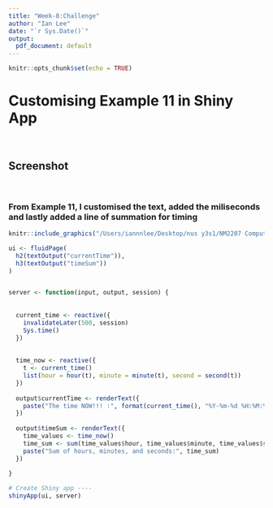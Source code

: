 ```yaml
---
title: "Week-8:Challenge"
author: "Ian Lee"
date: "`r Sys.Date()`"
output:
  pdf_document: default
---
```


  ```r
knitr::opts_chunk$set(echo = TRUE)
```

# Customising Example 11 in Shiny App
<br>

## Screenshot
<br>

### From Example 11, I customised the text, added the miliseconds and lastly added a line of summation for timing
```r
knitr::include_graphics("/Users/iannnlee/Desktop/nus y3s1/NM2207 Computational Media Literacy/Week-8/Week-8/Screenshot 2023-10-11 at 8.08.51 PM.png")
```

```r
ui <- fluidPage(
  h2(textOutput("currentTime")),
  h3(textOutput("timeSum"))
)


server <- function(input, output, session) {
  
  
  current_time <- reactive({
    invalidateLater(500, session)
    Sys.time()
  })
  
  
  time_now <- reactive({
    t <- current_time()
    list(hour = hour(t), minute = minute(t), second = second(t))
  })
  
  output$currentTime <- renderText({
    paste("The time NOW!!! :", format(current_time(), "%Y-%m-%d %H:%M:%OS2"))
  })
  
  output$timeSum <- renderText({
    time_values <- time_now()
    time_sum <- sum(time_values$hour, time_values$minute, time_values$second)
    paste("Sum of hours, minutes, and seconds:", time_sum)
  })
  
}

# Create Shiny app ----
shinyApp(ui, server)

```
